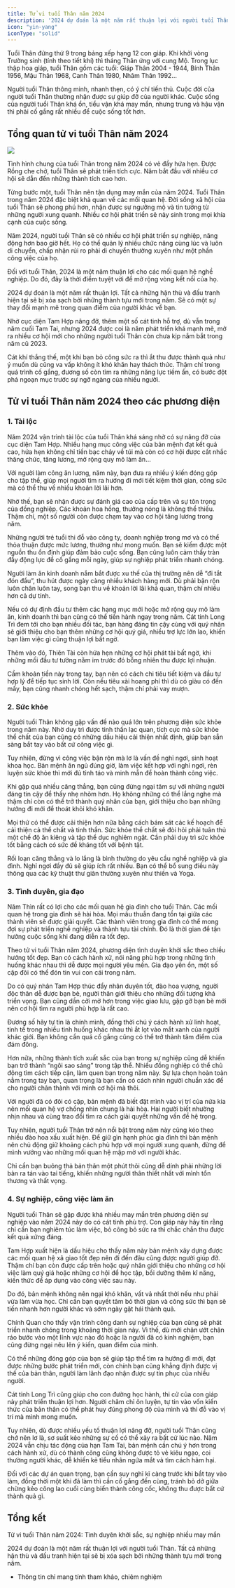 ```yaml
---
title: Tử vi tuổi Thân năm 2024
description: '2024 dự đoán là một năm rất thuận lợi với người tuổi Thân. Tất cả những hận thù và đấu tranh hiện tại sẽ bị xóa sạch bởi những thành tựu mới trong năm.'
icon: "yin-yang"
iconType: "solid"
---
```


Tuổi Thân đứng thứ 9 trong bảng xếp hạng 12 con giáp. Khi khởi vòng Trường sinh (tính theo tiết khí) thì tháng Thân ứng với cung Mộ. Trong lục thập hoa giáp, tuổi Thân gồm các tuổi: Giáp Thân 2004 - 1944, Bính Thân 1956, Mậu Thân 1968, Canh Thân 1980, Nhâm Thân 1992...

Người tuổi Thân thông minh, nhanh thẹn, có ý chí tiến thủ. Cuộc đời của người tuổi Thân thường nhận được sự giúp đỡ của người khác. Cuộc sống của người tuổi Thân khá ổn, tiểu vận khá may mắn, nhưng trung và hậu vận thì phải cố gắng rất nhiều để cuộc sống tốt hơn.

## Tổng quan tử vi tuổi Thân năm 2024

<Frame caption="Vận may đang đứng về phía người tuổi Mùi. Bạn sẽ không gặp khó khăn nào trong việc hoàn thành bất cứ việc gì bạn muốn. Tuy nhiên, bạn nên bỏ qua sự tự mãn, cần thực tế hơn trong cách tiếp cận của mình.">
    <img src="https://raw.githubusercontent.com/hautph/docs/main/images/tu-vi-tuoi-than-nam-2024.jpg" />
</Frame>

Tình hình chung của tuổi Thân trong năm 2024 có vẻ đầy hứa hẹn. Được Rồng che chở, tuổi Thân sẽ phát triển tích cực. Năm bắt đầu với nhiều cơ hội sẽ dẫn đến những thành tích cao hơn.

Từng bước một, tuổi Thân nên tận dụng may mắn của năm 2024. Tuổi Thân trong năm 2024 đặc biệt khả quan về các mối quan hệ. Đời sống xã hội của tuổi Thân sẽ phong phú hơn, nhận được sự ngưỡng mộ và tin tưởng từ những người xung quanh. Nhiều cơ hội phát triển sẽ nảy sinh trong mọi khía cạnh của cuộc sống.

Năm 2024, người tuổi Thân sẽ có nhiều cơ hội phát triển sự nghiệp, năng động hơn bao giờ hết. Họ có thể quản lý nhiều chức năng cùng lúc và luôn di chuyển, chấp nhận rủi ro phải di chuyển thường xuyên như một phần công việc của họ.

Đối với tuổi Thân, 2024 là một năm thuận lợi cho các mối quan hệ nghề nghiệp. Do đó, đây là thời điểm tuyệt vời để mở rộng vòng kết nối của họ. 

2024 dự đoán là một năm rất thuận lợi. Tất cả những hận thù và đấu tranh hiện tại sẽ bị xóa sạch bởi những thành tựu mới trong năm. Sẽ có một sự thay đổi mạnh mẽ trong quan điểm của người khác về bạn.

Nhờ cục diện Tam Hợp nâng đỡ, thêm một số cát tinh hỗ trợ, dù vẫn trong năm cuối Tam Tai, nhưng 2024 được coi là năm phát triển khá mạnh mẽ, mở ra nhiều cơ hội mới cho những người tuổi Thân còn chưa kịp nắm bắt trong năm cũ 2023.

Cát khí thắng thế, một khi bạn bỏ công sức ra thì ắt thu được thành quả như ý muốn dù cũng va vấp không ít khó khăn hay thách thức. Thậm chí trong quá trình cố gắng, đương số còn tìm ra những năng lực tiềm ẩn, có bước đột phá ngoạn mục trước sự ngỡ ngàng của nhiều người. 

## Tử vi tuổi Thân năm 2024 theo các phương diện

### 1. Tài lộc

Năm 2024 vận trình tài lộc của tuổi Thân khá sáng nhờ có sự nâng đỡ của cục diện Tam Hợp. Nhiều hạng mục công việc của bản mệnh đạt kết quả cao, hứa hẹn không chỉ tiền bạc chảy về túi mà còn có cơ hội được cất nhắc thăng chức, tăng lương, mở rộng quy mô làm ăn…

Với người làm công ăn lương, năm này, bạn đưa ra nhiều ý kiến đóng góp cho tập thể, giúp mọi người tìm ra hướng đi mới tiết kiệm thời gian, công sức mà có thể thu về nhiều khoản lời lãi hơn. 

Nhờ thế, bạn sẽ nhận được sự đánh giá cao của cấp trên và sự tôn trọng của đồng nghiệp. Các khoản hoa hồng, thưởng nóng là không thể thiếu. Thậm chí, một số người còn được chạm tay vào cơ hội tăng lương trong năm.

Những người trẻ tuổi thi đỗ vào công ty, doanh nghiệp trong mơ và có thể thỏa thuận được mức lương, thưởng như mong muốn. Bạn sẽ kiếm được một nguồn thu ổn định giúp đảm bảo cuộc sống. Bạn cũng luôn cảm thấy tràn đầy động lực để cố gắng mỗi ngày, giúp sự nghiệp phát triển nhanh chóng.

Người làm ăn kinh doanh nắm bắt được xu thế của thị trường nên dễ “đi tắt đón đầu”, thu hút được ngày càng nhiều khách hàng mới. Dù phải bận rộn luôn chân luôn tay, song bạn thu về khoản lời lãi khả quan, thậm chí nhiều hơn cả dự tính.

Nếu có dự định đầu tư thêm các hạng mục mới hoặc mở rộng quy mô làm ăn, kinh doanh thì bạn cũng có thể tiến hành ngay trong năm. Cát tinh Long Trì đem tới cho bạn nhiều đối tác, bạn hàng đáng tin cậy cùng với quý nhân sẽ giới thiệu cho bạn thêm những cơ hội quý giá, nhiều trợ lực lớn lao, khiến bạn làm việc gì cũng thuận lợi bất ngờ.

Thêm vào đó, Thiên Tài còn hứa hẹn những cơ hội phát tài bất ngờ, khi những mối đầu tư tưởng nằm im trước đó bỗng nhiên thu được lợi nhuận. 

Cầm khoản tiền này trong tay, bạn nên có cách chi tiêu tiết kiệm và đầu tư hợp lý để tiếp tục sinh lời. Còn nếu tiêu xài hoang phí thì dù có giàu có đến mấy, bạn cũng nhanh chóng hết sạch, thậm chí phải vay mượn.

### 2. Sức khỏe

Người tuổi Thân không gặp vấn đề nào quá lớn trên phương diện sức khỏe trong năm này. Nhờ duy trì được tinh thần lạc quan, tích cực mà sức khỏe thể chất của bạn cũng có những dấu hiệu cải thiện nhất định, giúp bạn sẵn sàng bắt tay vào bất cứ công việc gì.

Tuy nhiên, đừng vì công việc bận rộn mà lơ là vấn đề nghỉ ngơi, sinh hoạt khoa học. Bản mệnh ăn ngủ đúng giờ, làm việc kết hợp với nghỉ ngơi, rèn luyện sức khỏe thì mới đủ tỉnh táo và minh mẫn để hoàn thành công việc.

Khi gặp quá nhiều căng thẳng, bạn cũng đừng ngại tâm sự với những người đáng tin cậy để thấy nhẹ nhõm hơn. Họ không những có thể lắng nghe mà thậm chí còn có thể trở thành quý nhân của bạn, giới thiệu cho bạn những hướng đi mới để thoát khỏi khó khăn.

Mọi thứ có thể được cải thiện hơn nữa bằng cách bám sát các kế hoạch để cải thiện cả thể chất và tinh thần. Sức khỏe thể chất sẽ đòi hỏi phải tuân thủ một chế độ ăn kiêng và tập thể dục nghiêm ngặt. Cần phải duy trì sức khỏe tốt bằng cách có sức đề kháng tốt với bệnh tật.

Rối loạn căng thẳng và lo lắng là bình thường do yêu cầu nghề nghiệp và gia đình. Nghỉ ngơi đầy đủ sẽ giúp ích rất nhiều. Bạn có thể bổ sung điều này thông qua các kỹ thuật thư giãn thường xuyên như thiền và Yoga.

### 3. Tình duyên, gia đạo

Năm Thìn rất có lợi cho các mối quan hệ gia đình cho tuổi Thân. Các mối quan hệ trong gia đình sẽ hài hòa. Mọi mâu thuẫn đang tồn tại giữa các thành viên sẽ được giải quyết. Các thành viên trong gia đình có thể mong đợi sự phát triển nghề nghiệp và thành tựu tài chính. Đó là thời gian để tận hưởng cuộc sống khi đang diễn ra tốt đẹp. 

Theo tử vi tuổi Thân năm 2024, phương diện tình duyên khởi sắc theo chiều hướng tốt đẹp. Bạn có cách hành xử, nói năng phù hợp trong những tình huống khác nhau thì dễ được mọi người yêu mến. Gia đạo yên ổn, một số cặp đôi có thể đón tin vui con cái trong năm.

Do có quý nhân Tam Hợp thúc đẩy nhân duyên tốt, đào hoa vượng, người độc thân dễ được bạn bè, người thân giới thiệu cho những đối tượng khá triển vọng. Bạn cũng dần cởi mở hơn trong việc giao lưu, gặp gỡ bạn bè mới nên cơ hội tìm ra người phù hợp là rất cao.

Đương số hãy tự tin là chính mình, đồng thời chú ý cách hành xử linh hoạt, tinh tế trong nhiều tình huống khác nhau thì ắt lọt vào mắt xanh của người khác giới. Bạn không cần quá cố gắng cũng có thể trở thành tâm điểm của đám đông.

Hơn nữa, những thành tích xuất sắc của bạn trong sự nghiệp cũng dễ khiến bạn trở thành “ngôi sao sáng” trong tập thể. Nhiều đồng nghiệp có thể chủ động tìm cách tiếp cận, làm quen bạn trong năm này. Sự lựa chọn hoàn toàn nằm trong tay bạn, quan trọng là bạn cần có cách nhìn người chuẩn xác để cho người chân thành với mình cơ hội mà thôi.

Với người đã có đôi có cặp, bản mệnh đã biết đặt mình vào vị trí của nửa kia nên mối quan hệ vợ chồng nhìn chung là hài hòa. Hai người biết nhường nhịn nhau và cùng trao đổi tìm ra cách giải quyết những vấn đề hệ trọng.

Tuy nhiên, người tuổi Thân trở nên nổi bật trong năm này cũng kéo theo nhiều đào hoa xấu xuất hiện. Để giữ gìn hạnh phúc gia đình thì bản mệnh nên chủ động giữ khoảng cách phù hợp với mọi người xung quanh, đừng để mình vướng vào những mối quan hệ mập mờ với người khác. 

Chỉ cần bạn buông thả bản thân một phút thôi cũng dễ dính phải những lời bàn ra tán vào tai tiếng, khiến những người thân thiết nhất với mình tổn thương và thất vọng.

### 4. Sự nghiệp, công việc làm ăn

Người tuổi Thân sẽ gặp được khá nhiều may mắn trên phương diện sự nghiệp vào năm 2024 này do có cát tinh phù trợ. Con giáp này hãy tin rằng chỉ cần bạn nghiêm túc làm việc, bỏ công bỏ sức ra thì chắc chắn thu được kết quả xứng đáng.

Tam Hợp xuất hiện là dấu hiệu cho thấy năm này bản mệnh xây dựng được các mối quan hệ xã giao tốt đẹp nên đi đến đâu cũng được người giúp đỡ. Thậm chí bạn còn được cấp trên hoặc quý nhân giới thiệu cho những cơ hội việc làm quý giá hoặc những cơ hội để học tập, bồi dưỡng thêm kĩ năng, kiến thức để áp dụng vào công việc sau này.

Do đó, bản mệnh không nên ngại khó khăn, vất vả nhất thời nếu như phải vừa làm vừa học. Chỉ cần bạn quyết tâm bỏ thời gian và công sức thì bạn sẽ tiến nhanh hơn người khác và sớm ngày gặt hái thành quả.

Chính Quan cho thấy vận trình công danh sự nghiệp của bạn cũng sẽ phát triển nhanh chóng trong khoảng thời gian này. Vì thế, dù mới chân ướt chân ráo bước vào một lĩnh vực nào đó hoặc là người đã có kinh nghiệm, bạn cũng đừng ngại nêu lên ý kiến, quan điểm của mình. 

Có thể những đóng góp của bạn sẽ giúp tập thể tìm ra hướng đi mới, đạt được những bước phát triển mới, còn chính bạn cũng khẳng định được vị thế của bản thân, người làm lãnh đạo nhận được sự tin phục của nhiều người.

Cát tinh Long Trì cũng giúp cho con đường học hành, thi cử của con giáp này phát triển thuận lợi hơn. Người chăm chỉ ôn luyện, tự tin vào vốn kiến thức của bản thân có thể phát huy đúng phong độ của mình và thi đỗ vào vị trí mà mình mong muốn.

Tuy nhiên, dù được nhiều yếu tố thuận lợi nâng đỡ, người tuổi Thân cũng chớ nên lơ là, sơ suất kẻo những sự cố có thể xảy ra bất cứ lúc nào. Năm 2024 vẫn chịu tác động của hạn Tam Tai, bản mệnh cần chú ý hơn trong cách hành xử, dù có thành công cũng không được tỏ vẻ kiêu ngạo, coi thường người khác, dễ khiến kẻ tiểu nhân ngứa mắt và tìm cách hãm hại.

Đối với các dự án quan trọng, bạn cần suy nghĩ kĩ càng trước khi bắt tay vào làm, đồng thời một khi đã làm thì cần cố gắng đến cùng, tránh bỏ dở giữa chừng kẻo công lao cuối cùng biến thành công cốc, không thu được bất cứ thành quả gì.

## Tổng kết

Tử vi tuổi Thân năm 2024: Tình duyên khởi sắc, sự nghiệp nhiều may mắn

2024 dự đoán là một năm rất thuận lợi với người tuổi Thân. Tất cả những hận thù và đấu tranh hiện tại sẽ bị xóa sạch bởi những thành tựu mới trong năm.

* Thông tin chỉ mang tính tham khảo, chiêm nghiệm